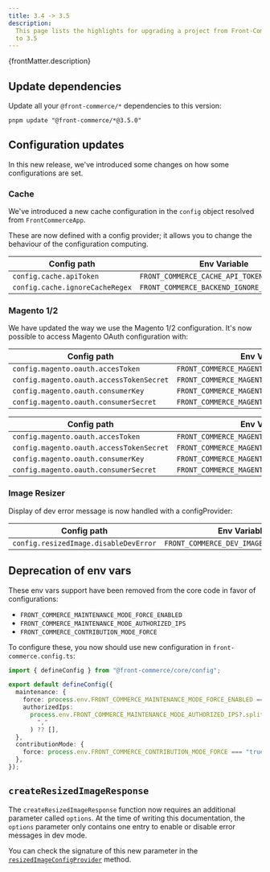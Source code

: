 ```yaml
---
title: 3.4 -> 3.5
description:
  This page lists the highlights for upgrading a project from Front-Commerce 3.4
  to 3.5
---
```



<p>{frontMatter.description}</p>

## Update dependencies

Update all your `@front-commerce/*` dependencies to this version:

```shell
pnpm update "@front-commerce/*@3.5.0"
```

## Configuration updates

In this new release, we've introduced some changes on how some configurations
are set.

### Cache

We've introduced a new cache configuration in the `config` object resolved from
`FrontCommerceApp`.

These are now defined with a config provider; it allows you to change the
behaviour of the configuration computing.

| Config path                     | Env Variable                                |
| ------------------------------- | ------------------------------------------- |
| `config.cache.apiToken`         | `FRONT_COMMERCE_CACHE_API_TOKEN`            |
| `config.cache.ignoreCacheRegex` | `FRONT_COMMERCE_BACKEND_IGNORE_CACHE_REGEX` |

### Magento 1/2

We have updated the way we use the Magento 1/2 configuration. It's now possible
to access Magento OAuth configuration with:

<Tabs>
<TabItem value="Magento 2">

| Config path                              | Env Variable                                  |
| ---------------------------------------- | --------------------------------------------- |
| `config.magento.oauth.accesToken`        | `FRONT_COMMERCE_MAGENTO2_ACCESS_TOKEN`        |
| `config.magento.oauth.accessTokenSecret` | `FRONT_COMMERCE_MAGENTO2_ACCESS_TOKEN_SECRET` |
| `config.magento.oauth.consumerKey`       | `FRONT_COMMERCE_MAGENTO2_CONSUMER_KEY`        |
| `config.magento.oauth.consumerSecret`    | `FRONT_COMMERCE_MAGENTO2_CONSUMER_SECRET`     |

</TabItem>
<TabItem value="Magento 1">

| Config path                              | Env Variable                                  |
| ---------------------------------------- | --------------------------------------------- |
| `config.magento.oauth.accesToken`        | `FRONT_COMMERCE_MAGENTO1_ACCESS_TOKEN`        |
| `config.magento.oauth.accessTokenSecret` | `FRONT_COMMERCE_MAGENTO1_ACCESS_TOKEN_SECRET` |
| `config.magento.oauth.consumerKey`       | `FRONT_COMMERCE_MAGENTO1_CONSUMER_KEY`        |
| `config.magento.oauth.consumerSecret`    | `FRONT_COMMERCE_MAGENTO1_CONSUMER_SECRET`     |

</TabItem>
</Tabs>

### Image Resizer

Display of dev error message is now handled with a configProvider:

| Config path                           | Env Variable                             |
| ------------------------------------- | ---------------------------------------- |
| `config.resizedImage.disableDevError` | `FRONT_COMMERCE_DEV_IMAGE_ERROR_DISABLE` |

## Deprecation of env vars

These env vars support have been removed from the core code in favor of
configurations:

- `FRONT_COMMERCE_MAINTENANCE_MODE_FORCE_ENABLED`
- `FRONT_COMMERCE_MAINTENANCE_MODE_AUTHORIZED_IPS`
- `FRONT_COMMERCE_CONTRIBUTION_MODE_FORCE`

To configure these, you now should use new configuration in
`front-commerce.config.ts`:

```ts
import { defineConfig } from "@front-commerce/core/config";

export default defineConfig({
  maintenance: {
    force: process.env.FRONT_COMMERCE_MAINTENANCE_MODE_FORCE_ENABLED === "true",
    authorizedIps:
      process.env.FRONT_COMMERCE_MAINTENANCE_MODE_AUTHORIZED_IPS?.split?.(
        ","
      ) ?? [],
  },
  contributionMode: {
    force: process.env.FRONT_COMMERCE_CONTRIBUTION_MODE_FORCE === "true",
  },
});
```

## `createResizedImageResponse`

The `createResizedImageResponse` function now requires an additional parameter
called `options`. At the time of writing this documentation, the `options`
parameter only contains one entry to enable or disable error messages in dev
mode.

You can check the signature of this new parameter in the
[`resizedImageConfigProvider`](https://gitlab.blackswift.cloud/front-commerce/front-commerce/-/blob/main/packages/core/config/resizedImageConfigProvider.ts)
method.
